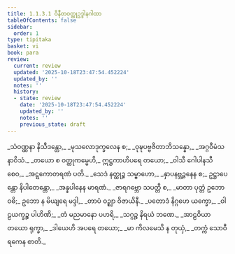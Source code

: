 ```yaml
---
title: 1.1.3.1 ဝိနီတဝတ္ထုဥဒ္ဒါနဂါထာ
tableOfContents: false
sidebar:
  order: 1
type: tipitaka
basket: vi
book: para
review:
  current: review
  updated: '2025-10-18T23:47:54.452224'
  updated_by: ''
  notes: ''
  history:
  - state: review
    date: '2025-10-18T23:47:54.452224'
    updated_by: ''
    notes: ''
    previous_state: draft
---
```



<DynamicBreadcrumb />


<ReviewStatus review={frontmatter.review} showDetails={true} />

<HypothesisAnnotation frontmatter={frontmatter} />

<Paragraph number="451" type="verses" book="para">
_သံဝဏ္ဏနာ နိသီဒန္တော,_  
_မုသလောဒုက္ခလေန စ;_  
_ဝုဍ္ဎပဗ္ဗဇိတာဘိသန္နော,_  
_အဂ္ဂဝီမံသနာဝိသံ._  

</Paragraph>

<Paragraph number="452" type="verses" book="para">
_တယော စ ဝတ္ထုကမ္မေဟိ,_  
ဣဋ္ဌကာဟိပရေ တယော;_  
_ဝါသီ ဂေါပါနသီ စေဝ,_  
_အဋ္ဋကောတရဏံ ပတိ._  

</Paragraph>

<Paragraph number="453" type="verses" book="para">
_သေဒံ နတ္ထုဉ္စ သမ္ဗာဟော,_  
_နှာပနဗ္ဘဉ္ဇနေန စ;_  
ဥဋ္ဌာပေန္တော နိပါတေန္တော,_  
_အန္နပါနေန မာရဏံ._  

</Paragraph>

<Paragraph number="454" type="verses" book="para">
_ဇာရဂဗ္ဘော သပတ္တီ စ,_  
_မာတာ ပုတ္တံ ဥဘော ဝဓိ;_  
ဥဘော န မိယျရေ မဒ္ဒါ,_  
_တာပံ ဝဉ္ဈာ ဝိဇာယိနီ._  

</Paragraph>

<Paragraph number="455" type="verses" book="para">
_ပတောဒံ နိဂ္ဂဟေ ယက္ခော,_  
_ဝါဠယက္ခဉ္စ ပါဟိဏိ;_  
_တံ မညမာနော ပဟရိ,_  
_သဂ္ဂဉ္စ နိရယံ ဘဏေ._  

</Paragraph>

<Paragraph number="456" type="verses" book="para">
_အာဠဝိယာ တယော ရုက္ခာ,_  
_ဒါယေဟိ အပရေ တယော;_  
_မာ ကိလမေသိ န တုယှံ,_  
_တက္ကံ သောဝီရကေန စာတိ._
</Paragraph>